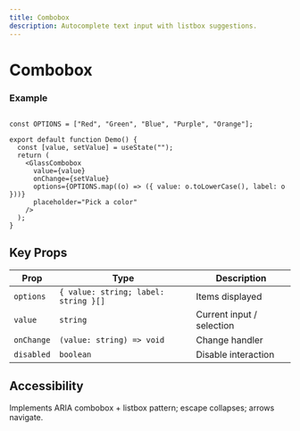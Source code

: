 ```yaml
---
title: Combobox
description: Autocomplete text input with listbox suggestions.
---
```


# Combobox

### Example

```tsx

const OPTIONS = ["Red", "Green", "Blue", "Purple", "Orange"];

export default function Demo() {
  const [value, setValue] = useState("");
  return (
    <GlassCombobox
      value={value}
      onChange={setValue}
      options={OPTIONS.map((o) => ({ value: o.toLowerCase(), label: o }))}
      placeholder="Pick a color"
    />
  );
}
```

## Key Props

| Prop       | Type                                 | Description               |
| ---------- | ------------------------------------ | ------------------------- |
| `options`  | `{ value: string; label: string }[]` | Items displayed           |
| `value`    | `string`                             | Current input / selection |
| `onChange` | `(value: string) => void`            | Change handler            |
| `disabled` | `boolean`                            | Disable interaction       |

## Accessibility

Implements ARIA combobox + listbox pattern; escape collapses; arrows navigate.
